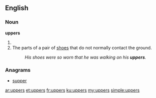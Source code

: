 ==English==

===Noun===
'''uppers'''
# {{plural of|[[upper]]}}
# The parts of a pair of [[shoes]] that do not normally contact the ground.
#: ''His shoes were so worn that he was walking on his '''uppers'''.''

===Anagrams===
* [[supper#English|supper]]

[[ar:uppers]]
[[et:uppers]]
[[fr:uppers]]
[[ku:uppers]]
[[my:uppers]]
[[simple:uppers]]